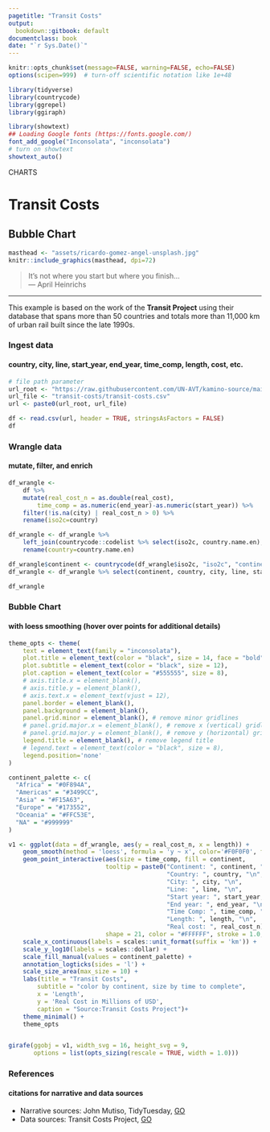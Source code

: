 ```yaml
---
pagetitle: "Transit Costs"
output:
  bookdown::gitbook: default
documentclass: book
date: "`r Sys.Date()`"
---
```


```r

knitr::opts_chunk$set(message=FALSE, warning=FALSE, echo=FALSE)
options(scipen=999)  # turn-off scientific notation like 1e+48

library(tidyverse)
library(countrycode)
library(ggrepel)
library(ggiraph)

library(showtext)
## Loading Google fonts (https://fonts.google.com/)
font_add_google("Inconsolata", "inconsolata")
# turn on showtext
showtext_auto()

```

<div class="activity">
CHARTS  
</div>

# Transit Costs
## Bubble Chart

```r

masthead <- "assets/ricardo-gomez-angel-unsplash.jpg"
knitr::include_graphics(masthead, dpi=72)

```

> It's not where you start but where you finish...\
--- April Heinrichs\

***

This example is based on the work of the __Transit Project__ using their database that spans more than 50 countries and totals more than 11,000 km of urban rail built since the late 1990s.

### Ingest data
#### country, city, line, start_year, end_year, time_comp, length, cost, etc.

```r

# file path parameter
url_root <- "https://raw.githubusercontent.com/UN-AVT/kamino-source/main/sources/0-shared/data/"
url_file <- "transit-costs/transit-costs.csv"
url <- paste0(url_root, url_file)

df <- read.csv(url, header = TRUE, stringsAsFactors = FALSE)
df

```

### Wrangle data
#### mutate, filter, and enrich

```r

df_wrangle <- 
    df %>% 
    mutate(real_cost_n = as.double(real_cost),
        time_comp = as.numeric(end_year)-as.numeric(start_year)) %>% 
    filter(!is.na(city) | real_cost_n > 0) %>% 
    rename(iso2c=country)

df_wrangle <- df_wrangle %>% 
    left_join(countrycode::codelist %>% select(iso2c, country.name.en), by='iso2c') %>% 
    rename(country=country.name.en)

df_wrangle$continent <- countrycode(df_wrangle$iso2c, "iso2c", "continent")
df_wrangle <- df_wrangle %>% select(continent, country, city, line, start_year, end_year, time_comp, length, real_cost_n)

df_wrangle

```

### Bubble Chart
#### with loess smoothing (hover over points for additional details)

```r

theme_opts <- theme(
    text = element_text(family = "inconsolata"), 
    plot.title = element_text(color = "black", size = 14, face = "bold"),
    plot.subtitle = element_text(color = "black", size = 12),
    plot.caption = element_text(color = "#555555", size = 8),
    # axis.title.x = element_blank(),
    # axis.title.y = element_blank(),
    # axis.text.x = element_text(vjust = 12),
    panel.border = element_blank(),
    panel.background = element_blank(),
    panel.grid.minor = element_blank(), # remove minor gridlines
    # panel.grid.major.x = element_blank(), # remove x (vertical) gridlines
    # panel.grid.major.y = element_blank(), # remove y (horizontal) gridlines
    legend.title = element_blank(), # remove legend title
    # legend.text = element_text(color = "black", size = 8),
    legend.position='none'
)

continent_palette <- c(
  "Africa" = "#0F894A",
  "Americas" = "#3499CC",
  "Asia" = "#F15A63",
  "Europe" = "#173552",
  "Oceania" = "#FFC53E",
  "NA" = "#999999"
)

v1 <- ggplot(data = df_wrangle, aes(y = real_cost_n, x = length)) +
    geom_smooth(method = 'loess', formula = 'y ~ x', color='#F0F0F0', fill="#F0F0F0") +  
    geom_point_interactive(aes(size = time_comp, fill = continent, 
                           tooltip = paste0("Continent: ", continent, "\n", 
                                            "Country: ", country, "\n", 
                                            "City: ", city, "\n", 
                                            "Line: ", line, "\n", 
                                            "Start year: ", start_year, "\n", 
                                            "End year: ", end_year, "\n", 
                                            "Time Comp: ", time_comp, "\n", 
                                            "Length: ", length, "\n",
                                            "Real cost: ", real_cost_n), data_id = row.names(df_wrangle)), 
                           shape = 21, color = "#FFFFFF", stroke = 1.0, alpha = 0.6) +
    scale_x_continuous(labels = scales::unit_format(suffix = 'km')) +
    scale_y_log10(labels = scales::dollar) +
    scale_fill_manual(values = continent_palette) +
    annotation_logticks(sides = 'l') +
    scale_size_area(max_size = 10) +
    labs(title = "Transit Costs",
        subtitle = "color by continent, size by time to complete",
        x = 'Length',
        y = 'Real Cost in Millions of USD',
        caption = "Source:Transit Costs Project")+
    theme_minimal() +
    theme_opts


girafe(ggobj = v1, width_svg = 16, height_svg = 9,
       options = list(opts_sizing(rescale = TRUE, width = 1.0)))

```


### References
#### citations for narrative and data sources

* Narrative sources: John Mutiso, TidyTuesday, [GO](https://github.com/johnmutiso/-TidyTuesday/tree/master/2021/week%202){target="_blank"}
* Data sources: Transit Costs Project, [GO]( https://transitcosts.com/){target="_blank"}

